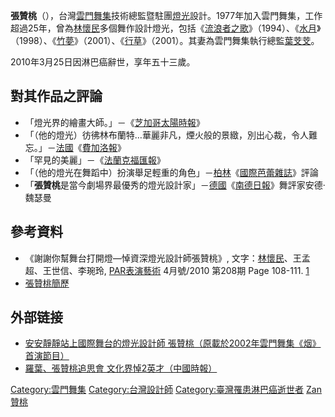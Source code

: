 '''張贊桃'''（{{bd|1957年||2010年|3月25日|catIdx=Zhang張贊桃}}），台灣[[雲門舞集|雲門舞集]]技術總監暨駐團[[燈光|燈光]]設計。1977年加入雲門舞集，工作超過25年，曾為[[林懷民|林懷民]]多個舞作設計燈光，包括《[[流浪者之歌|流浪者之歌]]》（1994）、《[[水月|水月]]》（1998）、《[[竹夢|竹夢]]》（2001）、《[[行草|行草]]》（2001）。其妻為雲門舞集執行總監[[葉芠芠|葉芠芠]]。

2010年3月25日因淋巴癌辭世，享年五十三歲。

==對其作品之評論==
*「燈光界的繪畫大師。」－《[[芝加哥太陽報|芝加哥太陽時報]]》
*「（他的燈光）彷彿林布蘭特…華麗非凡，煙火般的景緻，別出心裁，令人難忘。」－[[法國|法國]]《[[費加洛報|費加洛報]]》
*「罕見的美麗」－《[[法蘭克福匯報|法蘭克福匯報]]》
*「（他的燈光在舞蹈中）扮演舉足輕重的角色」－[[柏林|柏林]]《[[國際芭蕾雜誌|國際芭蕾雜誌]]》評論
*「'''張贊桃'''是當今劇場界最優秀的燈光設計家」－[[德國|德國]]《[[南德日報|南德日報]]》舞評家安德‧魏瑟曼

==參考資料==
* 《謝謝你幫舞台打開燈—悼資深燈光設計師張贊桃》, 文字：[[林懷民|林懷民]]、王孟超、王世信、李琬玲, [[PAR表演藝術|PAR表演藝術]] 4月號/2010 第208期 Page 108-111. [http://www.books.com.tw/exep/prod/magazine/mag_retail.php?item=R030022222]{{Dead link|date=2018年7月 |bot=InternetArchiveBot |fix-attempted=no }}
* [https://web.archive.org/web/20110712141247/http://www.cloudgate.org.tw/cg/about/artist.php?id=2 張贊桃簡歷]

==外部链接==
* [http://paste.plurk.com/show/214722/ 安安靜靜站上國際舞台的燈光設計師 張贊桃（原載於2002年雲門舞集《烟》首演節目）]
* [https://web.archive.org/web/20100406054939/http://news.chinatimes.com/reading/0,5251,110513x112010040400254,00.html 羅葉、張贊桃追思會 文化界悼2英才（中國時報）]

{{Taiwan-artist-stub}}
{{DEFAULTSORT:Zhang張贊桃}}
[[Category:雲門舞集|Category:雲門舞集]]
[[Category:台灣設計師|Category:台灣設計師]]
[[Category:臺灣罹患淋巴癌逝世者|Category:臺灣罹患淋巴癌逝世者]]
[[Category:张姓|Zan贊桃]]